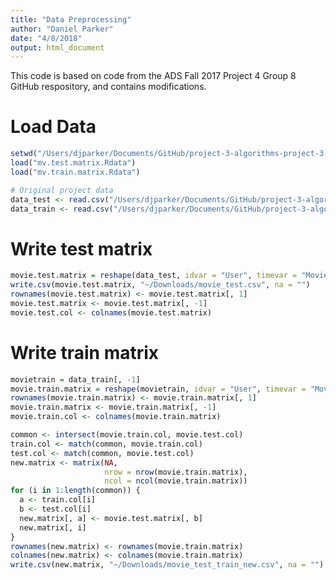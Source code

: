 ```yaml
---
title: "Data Preprocessing"
author: "Daniel Parker"
date: "4/8/2018"
output: html_document
---
```


This code is based on code from the ADS Fall 2017 Project 4 Group 8 GitHub respository, and contains modifications.

# Load Data
```r
setwd("/Users/djparker/Documents/GitHub/project-3-algorithms-project-3-algorithms-group-7/doc/Cluster")
load("mv.test.matrix.Rdata")
load("mv.train.matrix.Rdata")

# Original project data
data_test <- read.csv("/Users/djparker/Documents/GitHub/project-3-algorithms-project-3-algorithms-group-7/data/eachmovie_sample/data_test.csv")
data_train <- read.csv("/Users/djparker/Documents/GitHub/project-3-algorithms-project-3-algorithms-group-7/data/eachmovie_sample/data_train.csv")
```

# Write test matrix
```r
movie.test.matrix = reshape(data_test, idvar = "User", timevar = "Movie", direction = "wide")
write.csv(movie.test.matrix, "~/Downloads/movie_test.csv", na = "")
rownames(movie.test.matrix) <- movie.test.matrix[, 1]
movie.test.matrix <- movie.test.matrix[, -1]
movie.test.col <- colnames(movie.test.matrix)
```

# Write train matrix
```r
movietrain = data_train[, -1]
movie.train.matrix = reshape(movietrain, idvar = "User", timevar = "Movie", direction = "wide")
rownames(movie.train.matrix) <- movie.train.matrix[, 1]
movie.train.matrix <- movie.train.matrix[, -1]
movie.train.col <- colnames(movie.train.matrix)

common <- intersect(movie.train.col, movie.test.col)
train.col <- match(common, movie.train.col)
test.col <- match(common, movie.test.col)
new.matrix <- matrix(NA,
                     nrow = nrow(movie.train.matrix),
                     ncol = ncol(movie.train.matrix))
for (i in 1:length(common)) {
  a <- train.col[i]
  b <- test.col[i]
  new.matrix[, a] <- movie.test.matrix[, b]
  new.matrix[, i]
}
rownames(new.matrix) <- rownames(movie.train.matrix)
colnames(new.matrix) <- colnames(movie.train.matrix)
write.csv(new.matrix, "~/Downloads/movie_test_train_new.csv", na = "")
```
